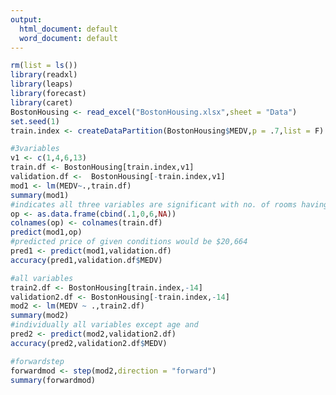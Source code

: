 ---
output:
  html_document: default
  word_document: default
---
```{r}
rm(list = ls())
library(readxl)
library(leaps)
library(forecast)
library(caret)
BostonHousing <- read_excel("BostonHousing.xlsx",sheet = "Data")
set.seed(1)
train.index <- createDataPartition(BostonHousing$MEDV,p = .7,list = F)
```

```{r}
#3variables
v1 <- c(1,4,6,13)
train.df <- BostonHousing[train.index,v1]
validation.df <-  BostonHousing[-train.index,v1]
mod1 <- lm(MEDV~.,train.df)
summary(mod1)
#indicates all three variables are significant with no. of rooms having the highest significance however only 55% of the variability is explained
op <- as.data.frame(cbind(.1,0,6,NA))
colnames(op) <- colnames(train.df)
predict(mod1,op)
#predicted price of given conditions would be $20,664
pred1 <- predict(mod1,validation.df)
accuracy(pred1,validation.df$MEDV)
```


```{r}
#all variables
train2.df <- BostonHousing[train.index,-14]
validation2.df <- BostonHousing[-train.index,-14]
mod2 <- lm(MEDV ~ .,train2.df)
summary(mod2)
#individually all variables except age and 
pred2 <- predict(mod2,validation2.df)
accuracy(pred2,validation2.df$MEDV)
```

```{r}
#forwardstep
forwardmod <- step(mod2,direction = "forward")
summary(forwardmod)
```


